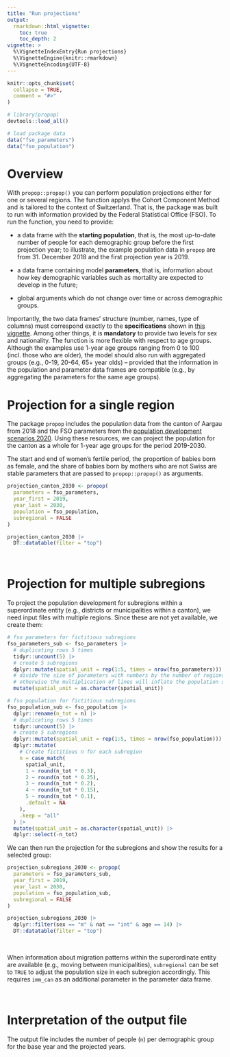 ```yaml
---
title: "Run projections"
output: 
  rmarkdown::html_vignette:
    toc: true
    toc_depth: 2
vignette: >
  %\VignetteIndexEntry{Run projections}
  %\VignetteEngine{knitr::rmarkdown}
  %\VignetteEncoding{UTF-8}
---
```


```r
knitr::opts_chunk$set(
  collapse = TRUE,
  comment = "#>"
)
```

```r
# library(propop)
devtools::load_all()

# load package data
data("fso_parameters")
data("fso_population")
```

# Overview

With `propop::propop()` you can perform population projections either for one or 
several regions. The function applys the Cohort Component Method and is tailored 
to the context of Switzerland. That is, the package was built to run with information 
provided by the Federal Statistical Office (FSO). To run the function, you need
to provide:

-   a data frame with the **starting population**, that is, the most up-to-date
number of people for each demographic group before the first projection year; to
illustrate, the example population data in `propop` are from 31. December 2018 
and the first projection year is 2019.

-   a data frame containing model **parameters**, that is, information about how
key demographic variables such as mortality are expected to develop in the future;

-   global arguments which do not change over time or across demographic groups.

Importantly, the two data frames' structure (number, names, type of columns) must
correspond exactly to the **specifications** shown in [this vignette](prepare_data.html). 
Among other things, it is **mandatory** to provide two levels for sex and nationality. 
The function is more flexible with respect to age groups. Although the examples
use 1-year age groups ranging from 0 to 100 (incl. those who are older), the model 
should also run with aggregated groups (e.g., 0-19, 20-64, 65+ year olds) --
provided that the information in the population and parameter data frames are
compatible (e.g., by aggregating the parameters for the same age groups).   

# Projection for a single region

The package `propop` includes the population data from the canton of Aargau from 
2018 and the FSO parameters from the [population development scenarios 2020](https://www.bfs.admin.ch/bfs/en/home/statistics/catalogues-databases.assetdetail.14963221.html). 
Using these resources, we can project the population for the canton as a whole 
for 1-year age groups for the period 2019-2030. 

The start and end of women's fertile period, the proportion of babies born as female, and the 
share of babies born by mothers who are not Swiss are stable parameters that are
passed to `propop::propop()` as arguments.
\

``` r
projection_canton_2030 <- propop(
  parameters = fso_parameters,
  year_first = 2019,
  year_last = 2030,
  population = fso_population,
  subregional = FALSE
)

projection_canton_2030 |>
  DT::datatable(filter = "top")
```

\

# Projection for multiple subregions

To project the population development for subregions within a superordinate entity 
(e.g., districts or municipalities within a canton), we need input files with 
multiple regions. Since these are not yet available, we create them:

``` r
# fso parameters for fictitious subregions
fso_parameters_sub <- fso_parameters |>
  # duplicating rows 5 times
  tidyr::uncount(5) |>
  # create 5 subregions
  dplyr::mutate(spatial_unit = rep(1:5, times = nrow(fso_parameters))) |>
  # divide the size of parameters with numbers by the number of regions (= 5);
  # otherwise the multiplication of lines will inflate the population size.
  mutate(spatial_unit = as.character(spatial_unit))

# fso population for fictitious subregions
fso_population_sub <- fso_population |>
  dplyr::rename(n_tot = n) |>
  # duplicating rows 5 times
  tidyr::uncount(5) |>
  # create 5 subregions
  dplyr::mutate(spatial_unit = rep(1:5, times = nrow(fso_population))) |>
  dplyr::mutate(
    # Create fictitious n for each subregion
    n = case_match(
      spatial_unit,
      1 ~ round(n_tot * 0.3),
      2 ~ round(n_tot * 0.25),
      3 ~ round(n_tot * 0.2),
      4 ~ round(n_tot * 0.15),
      5 ~ round(n_tot * 0.1),
      .default = NA
    ),
    .keep = "all"
  ) |>
  mutate(spatial_unit = as.character(spatial_unit)) |>
  dplyr::select(-n_tot)
```

We can then run the projection for the subregions and show the results for
a selected group:

``` r
projection_subregions_2030 <- propop(
  parameters = fso_parameters_sub,
  year_first = 2019,
  year_last = 2030,
  population = fso_population_sub,
  subregional = FALSE
)

projection_subregions_2030 |>
  dplyr::filter(sex == "m" & nat == "int" & age == 14) |>
  DT::datatable(filter = "top")
```
   
\

When information about migration patterns within the superordinate entity are 
available (e.g., moving between municipalities), `subregional` can be set to 
`TRUE` to adjust the population size in each subregion accordingly. This requires 
`imm_can` as an additional parameter in the parameter data frame.

\

# Interpretation of the output file

The output file includes the number of people (`n`) per demographic group for 
the base year and the projected years. 
